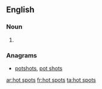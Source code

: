 ==English==

===Noun===
{{head|en|head=[[hot]] [[spot]]s}}

# {{plural of|hot spot}}

===Anagrams===
* [[potshots#English|potshots]], [[pot shots#English|pot shots]]

[[ar:hot spots]]
[[fr:hot spots]]
[[ta:hot spots]]